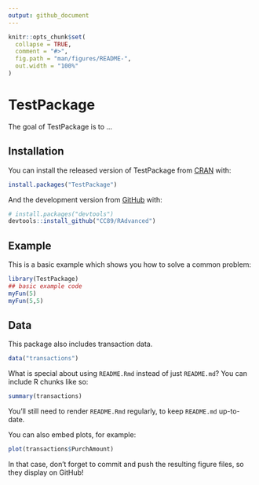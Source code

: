 ```yaml
---
output: github_document
---
```


<!-- README.md is generated from README.Rmd. Please edit that file -->

```r
knitr::opts_chunk$set(
  collapse = TRUE,
  comment = "#>",
  fig.path = "man/figures/README-",
  out.width = "100%"
)
```

# TestPackage

<!-- badges: start -->
<!-- badges: end -->

The goal of TestPackage is to ...

## Installation

You can install the released version of TestPackage from [CRAN](https://CRAN.R-project.org) with:

``` r
install.packages("TestPackage")
```

And the development version from [GitHub](https://github.com/) with:

``` r
# install.packages("devtools")
devtools::install_github("CC89/RAdvanced")
```
## Example

This is a basic example which shows you how to solve a common problem:

```r
library(TestPackage)
## basic example code
myFun(5)
myFun(5,5)
```


## Data

This package also includes transaction data. 

```r
data("transactions")
```

What is special about using `README.Rmd` instead of just `README.md`? You can include R chunks like so:

```r
summary(transactions)
```

You'll still need to render `README.Rmd` regularly, to keep `README.md` up-to-date.

You can also embed plots, for example:

```r
plot(transactions$PurchAmount)
```

In that case, don't forget to commit and push the resulting figure files, so they display on GitHub!
